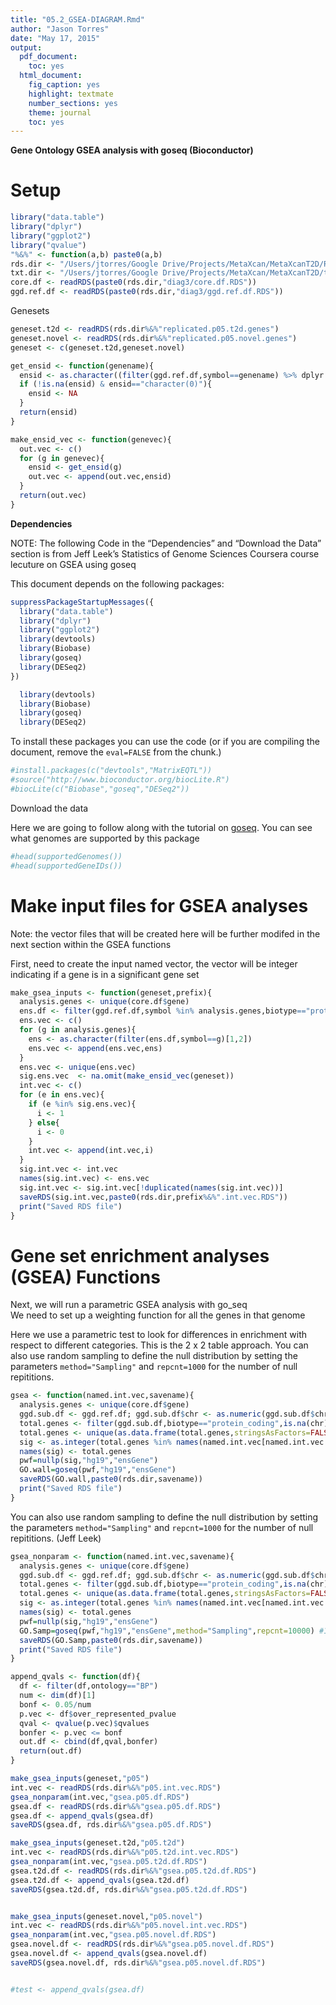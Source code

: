 ```yaml
---
title: "05.2_GSEA-DIAGRAM.Rmd"
author: "Jason Torres"
date: "May 17, 2015"
output:
  pdf_document:
    toc: yes
  html_document:
    fig_caption: yes
    highlight: textmate
    number_sections: yes
    theme: journal
    toc: yes
---
```


**Gene Ontology GSEA analysis with goseq (Bioconductor)** 

# Setup 

```r
library("data.table")
library("dplyr")
library("ggplot2")
library("qvalue")
"%&%" <- function(a,b) paste0(a,b) 
rds.dir <- "/Users/jtorres/Google Drive/Projects/MetaXcan/MetaXcanT2D/RDS.gtexV6p/" 
txt.dir <- "/Users/jtorres/Google Drive/Projects/MetaXcan/MetaXcanT2D/txt.gtexV6p/diag3/" 
core.df <- readRDS(paste0(rds.dir,"diag3/core.df.RDS"))
ggd.ref.df <- readRDS(paste0(rds.dir,"diag3/ggd.ref.df.RDS"))
```

Genesets 

```r

geneset.t2d <- readRDS(rds.dir%&%"replicated.p05.t2d.genes")
geneset.novel <- readRDS(rds.dir%&%"replicated.p05.novel.genes")
geneset <- c(geneset.t2d,geneset.novel)

get_ensid <- function(genename){
  ensid <- as.character((filter(ggd.ref.df,symbol==genename) %>% dplyr::select(ensgene))[1,1]) 
  if (!is.na(ensid) & ensid=="character(0)"){
    ensid <- NA 
  }
  return(ensid) 
}

make_ensid_vec <- function(genevec){
  out.vec <- c()
  for (g in genevec){
    ensid <- get_ensid(g)
    out.vec <- append(out.vec,ensid)
  }
  return(out.vec)
}

```



**Dependencies**

NOTE: The following Code in the "Dependencies" and "Download the Data" section is from Jeff Leek's Statistics of Genome Sciences Coursera course lecuture on GSEA using goseq 

This document depends on the following packages:

```r
suppressPackageStartupMessages({
  library("data.table")
  library("dplyr")
  library("ggplot2")
  library(devtools)
  library(Biobase)
  library(goseq)
  library(DESeq2)
})
```

```r
  library(devtools)
  library(Biobase)
  library(goseq)
  library(DESeq2)
```


To install these packages you can use the code (or if you are compiling the document, remove the `eval=FALSE` from the chunk.)

```r
#install.packages(c("devtools","MatrixEQTL"))
#source("http://www.bioconductor.org/biocLite.R")
#biocLite(c("Biobase","goseq","DESeq2"))
```

Download the data

Here we are going to follow along with the tutorial on [goseq](http://www.bioconductor.org/packages/release/bioc/vignettes/goseq/inst/doc/goseq.pdf). You can see what genomes are supported by this package

```r
#head(supportedGenomes())
#head(supportedGeneIDs())
```

# Make input files for GSEA analyses   

Note: the vector files that will be created here will be further modifed in the next section within the GSEA functions 

First, need to create the input named vector, the vector will be integer indicating if a gene is in a significant gene set  

```r

make_gsea_inputs <- function(geneset,prefix){
  analysis.genes <- unique(core.df$gene)
  ens.df <- filter(ggd.ref.df,symbol %in% analysis.genes,biotype=="protein_coding") %>% dplyr::select(symbol,ensgene)
  ens.vec <- c()
  for (g in analysis.genes){
    ens <- as.character(filter(ens.df,symbol==g)[1,2])
    ens.vec <- append(ens.vec,ens)
  }
  ens.vec <- unique(ens.vec)
  sig.ens.vec  <- na.omit(make_ensid_vec(geneset))
  int.vec <- c()
  for (e in ens.vec){
    if (e %in% sig.ens.vec){
      i <- 1
    } else{
      i <- 0 
    }
    int.vec <- append(int.vec,i)
  }
  sig.int.vec <- int.vec
  names(sig.int.vec) <- ens.vec
  sig.int.vec <- sig.int.vec[!duplicated(names(sig.int.vec))]
  saveRDS(sig.int.vec,paste0(rds.dir,prefix%&%".int.vec.RDS"))
  print("Saved RDS file")
}
```

# Gene set enrichment analyses (GSEA) Functions

Next, we will run a parametric GSEA analysis with go_seq  
We need to set up a weighting function for all the genes in that genome

Here we use a parametric test to look for differences in enrichment with respect to different categories. This is the 2 x 2 table approach. You can also use random sampling to define the null distribution by setting the parameters `method="Sampling"` and `repcnt=1000` for the number of null repititions. 

```r

gsea <- function(named.int.vec,savename){
  analysis.genes <- unique(core.df$gene)
  ggd.sub.df <- ggd.ref.df; ggd.sub.df$chr <- as.numeric(ggd.sub.df$chr)
  total.genes <- filter(ggd.sub.df,biotype=="protein_coding",is.na(chr)==FALSE,symbol %in% analysis.genes) %>% dplyr::select(ensgene)
  total.genes <- unique(as.data.frame(total.genes,stringsAsFactors=FALSE)[,1])
  sig <- as.integer(total.genes %in% names(named.int.vec[named.int.vec == 1]))
  names(sig) <- total.genes
  pwf=nullp(sig,"hg19","ensGene")
  GO.wall=goseq(pwf,"hg19","ensGene")
  saveRDS(GO.wall,paste0(rds.dir,savename))
  print("Saved RDS file") 
}
```

You can also use random sampling to define the null distribution by setting the parameters `method="Sampling"` and `repcnt=1000` for the number of null repititions. (Jeff Leek) 

```r
gsea_nonparam <- function(named.int.vec,savename){
  analysis.genes <- unique(core.df$gene)
  ggd.sub.df <- ggd.ref.df; ggd.sub.df$chr <- as.numeric(ggd.sub.df$chr)
  total.genes <- filter(ggd.sub.df,biotype=="protein_coding",is.na(chr)==FALSE,symbol %in% analysis.genes) %>% dplyr::select(ensgene)
  total.genes <- unique(as.data.frame(total.genes,stringsAsFactors=FALSE)[,1])
  sig <- as.integer(total.genes %in% names(named.int.vec[named.int.vec == 1]))
  names(sig) <- total.genes
  pwf=nullp(sig,"hg19","ensGene")
  GO.Samp=goseq(pwf,"hg19","ensGene",method="Sampling",repcnt=10000) #100000
  saveRDS(GO.Samp,paste0(rds.dir,savename))
  print("Saved RDS file") 
}
```


```r

append_qvals <- function(df){
  df <- filter(df,ontology=="BP")
  num <- dim(df)[1]
  bonf <- 0.05/num
  p.vec <- df$over_represented_pvalue
  qval <- qvalue(p.vec)$qvalues
  bonfer <- p.vec <= bonf
  out.df <- cbind(df,qval,bonfer)
  return(out.df)
}

make_gsea_inputs(geneset,"p05")
int.vec <- readRDS(rds.dir%&%"p05.int.vec.RDS")
gsea_nonparam(int.vec,"gsea.p05.df.RDS")
gsea.df <- readRDS(rds.dir%&%"gsea.p05.df.RDS")
gsea.df <- append_qvals(gsea.df)
saveRDS(gsea.df, rds.dir%&%"gsea.p05.df.RDS")

make_gsea_inputs(geneset.t2d,"p05.t2d")
int.vec <- readRDS(rds.dir%&%"p05.t2d.int.vec.RDS")
gsea_nonparam(int.vec,"gsea.p05.t2d.df.RDS")
gsea.t2d.df <- readRDS(rds.dir%&%"gsea.p05.t2d.df.RDS")
gsea.t2d.df <- append_qvals(gsea.t2d.df)
saveRDS(gsea.t2d.df, rds.dir%&%"gsea.p05.t2d.df.RDS")


make_gsea_inputs(geneset.novel,"p05.novel")
int.vec <- readRDS(rds.dir%&%"p05.novel.int.vec.RDS")
gsea_nonparam(int.vec,"gsea.p05.novel.df.RDS")
gsea.novel.df <- readRDS(rds.dir%&%"gsea.p05.novel.df.RDS")
gsea.novel.df <- append_qvals(gsea.novel.df)
saveRDS(gsea.novel.df, rds.dir%&%"gsea.p05.novel.df.RDS")


#test <- append_qvals(gsea.df)
```




